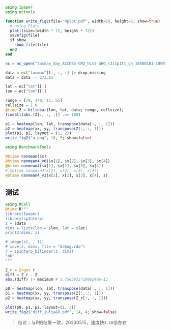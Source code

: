 ```julia
using Ipaper
using nctools

function write_fig2(file="Rplot.pdf", width=10, height=5; show=true)
  # using Plots
  plot!(size=(width * 72, height * 72))
  savefig(file)
  if show
    show_file(file)
  end
end

nc = nc_open("tasmax_day_ACCESS-CM2_hist-GHG_r2i1p1f1_gn_18500101-18991231.nc")
```

```julia
data = nc["tasmax"][:, :, :] |> drop_missing
data = data .- 273.15

lat = nc["lat"][:]
lon = nc["lon"][:]

range = [70, 140, 15, 55]
cellsize = 1.0
@time Z = bilinear(lon, lat, data; range, cellsize);
findall(abs.(Z[:, :, :]) .>= 100)
```

```julia
p1 = heatmap(lon, lat, transpose(data[:, :, 1]))
p2 = heatmap(xx, yy, transpose(Z[:, :, 1]))
plot(p1, p2, layout = (1, 2))
write_fig2("a.png", 10, 5; show=false)
```

```julia
using BenchmarkTools

@btime nanmean($x)
@btime nanmean4_v0($x[1], $x[2], $x[3], $x[4])
@btime nanmean4($x[1], $x[2], $x[3], $x[4])
# @btime nanmean4(x[1], x[2], x[3], x[4])
@btime nanmean4_v2(x[1], x[2], x[3], x[4], z)
```

## 测试

```julia
using RCall
@time R"""
library(Ipaper)
library(spInterp)
z = $data
dims = listk(lon = $lon, lat = $lat)
print2(dims, z)

# image(z[, , 1])
# save(z, dims, file = "debug.rda")
r = spInterp_bilinear(z, dims)
"ok"
"""

Z_r = @rget r
diff = Z_r - Z
abs.(diff) |> maximum # 1.758593271006248e-13
```

```julia
p0 = heatmap(lon, lat, transpose(data[:, :, 1]))
p1 = heatmap(xx, yy, transpose(Z[:, :, 1]))
p2 = heatmap(xx, yy, transpose(Z_r[:, :, 1]))

plot(p0, p1, p2, layout=(1, 3))
write_fig2("diff_julia&R.pdf", 14, 4; show=false)
```

> 结论：与R的结果一致，20230515，速度快`3.18`倍左右
